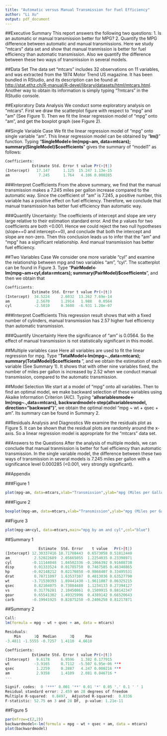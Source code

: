 ```yaml
---
title: "Automatic versus Manual Transmission for Fuel Efficiency"
author: "Li Xu"
output: pdf_document
---
```


##Executive Summary
This report answers the following two questions: 1. Is an automatic or manual transmission better for MPG? 2. Quantify the MPG difference between automatic and manual transmissions. Here we study "mtcars" data set and show that manual tranmission is better for fuel efficiency than automatic transmission. Also we quantify the difference between these two ways of transmission in several models.

##Data Set
The data set "mtcars" includes 32 observations on 11 variables, and was extracted from the 1974 Motor Trend US magazine. It has been bundled in RStudio, and its description can be found at [http://stat.ethz.ch/R-manual/R-devel/library/datasets/html/mtcars.html](http://stat.ethz.ch/R-manual/R-devel/library/datasets/html/mtcars.html). Another way to obtain its information is simply typing "?mtcars" in the RStudio console. 

##Exploratory Data Analysis
We conduct some exploratory analysis on "mtcars". First we draw the scatterplot figure with respect to "mpg" and "am" (See Figure 1). Then we fit the linear regression model of "mpg" onto "am", and get the boxplot graph (see Figure 2).

##Single Variable Case
We fit the linear regression model of "mpg" onto single variable "am". This linear regression model can be obtained by "**lm()**" function. Typing "**SingleModel<-lm(mpg~am, data=mtcars); summary(SingleModel)$coefficients**" gives the summary of "model1" as follows:
```R
Coefficients:
            Estimate Std. Error t value Pr(>|t|)    
(Intercept)   17.147      1.125  15.247 1.13e-15 
am             7.245      1.764   4.106 0.000285 
```

###Interpret Coefficients
From the above summary, we find that the manual transmission makes a 7.245 miles per gallon increase compared to the automatic way. Since the coefficient of "am" is 7.245, a positive number, this variable has a positive effect on fuel efficiency. Therefore, we conclude that manual transmission has better fuel efficiency than automatic way.

###Quantify Uncertainty:
The coefficients of intercept and slope are very large relative to their estimation standard error. And the p values for two coefficients are both <0.001. Hence we could reject the two null hypotheses (slope==0 and intercept==0), and conclude that both the intercept and slope are non-zero. Then this conclusion leads us to infer that the "am" and "mpg" has a significant relationship. And manual transmission has better fuel efficiency.

##Two Variables Case
We consider one more variable "cyl" and examine the relationship between mpg and two variables "am", "cyl". The scatterplot can be found in Figure 3. Type "**PairModel<-lm(mpg~am+cyl,data=mtcars); summary(PairModel)$coefficients**", and then we obtain that
```R
Coefficients:
            Estimate Std. Error t value Pr(>|t|)    
(Intercept)  34.5224     2.6032  13.262 7.69e-14
am            2.5670     1.2914   1.988   0.0564  
cyl          -2.5010     0.3608  -6.931 1.28e-07
```

###Interpret Coefficients
This regression result shows that with a fixed number of cylinders, manual transmission has 2.57 higher fuel efficiency than automatic transmission. 

###Quantify Uncertainty
Here the significance of "am" is 0.0564. So the effect of manual transmission is not statistically significant in this model. 

##Multiple variables case
Here all variables are used to fit the linear regression for mpg. Type "**TotalModel<-lm(mpg~.,data=mtcars); summary(TotalModel)$coefficients
**", and we obtain the estimation of each variable (See Summary 1). It shows that with other nine variables fixed, the number of miles per gallon is increased by 2.52 when we conduct manual transmission, compared to the automatic transmission.

##Model Selection
We start at a model of "mpg" onto all variables. Then to find an optimal model, we make backward selection of these variables using Akaike Information Criterion (AIC). Typing "**allvariablesmode<-lm(mpg~.,data=mtcars), backwardmodel<-step(allvariablesmodel, direction="backward")**", we obtain the optimal model "mpg ~ wt + qsec + am". Its summary can be found in Summary 2.

##Residuals Analysis and Diagnostics
We examine the residuals plot as Figure 5. It can be shown that the residual plots are randomly around the x-axis. So a linear regression model is appropriate for the "mtcars" data set.

##Answers to the Questions
After the analysis of multiple models, we can conclude that manual tranmission is better for fuel efficiency than automatic transmission. In the single variable model, the difference between these two ways of transmission in several models is 7.245 miles per gallon with a significance level 0.000285 (<0.001, very strongly significant).

##Appendix 

###Figure 1
```r
plot(mpg~am, data=mtcars,xlab="Transmission",ylab="mpg (Miles per Gallon",main="Scatterplot graph of mpg and am")
```

###Figure 2
```r
boxplot(mpg~am, data=mtcars,xlab="Transmission",ylab="mpg (Miles per Gallon)",names=c("Automatic","Manual"),main="Fit linear regression for mpg onto am",col="blue") 
```

##Figure 3
```r
plot(mpg~am+cyl, data=mtcars,main="mpg by am and cyl",col="blue")
```

##Summary 1
```R
               Estimate  Std. Error    t value   Pr(>|t|)
(Intercept) 12.30337416 18.71788443  0.6573058 0.51812440
am           2.52022689  2.05665055  1.2254035 0.23398971
cyl         -0.11144048  1.04502336 -0.1066392 0.91608738
disp         0.01333524  0.01785750  0.7467585 0.46348865
hp          -0.02148212  0.02176858 -0.9868407 0.33495531
drat         0.78711097  1.63537307  0.4813036 0.63527790
wt          -3.71530393  1.89441430 -1.9611887 0.06325215
qsec         0.82104075  0.73084480  1.1234133 0.27394127
vs           0.31776281  2.10450861  0.1509915 0.88142347
gear         0.65541302  1.49325996  0.4389142 0.66520643
carb        -0.19941925  0.82875250 -0.2406258 0.81217871
```


##Summary 2
```R
Call:
lm(formula = mpg ~ wt + qsec + am, data = mtcars)

Residuals:
    Min      1Q  Median      3Q     Max 
-3.4811 -1.5555 -0.7257  1.4110  4.6610 

Coefficients:
            Estimate Std. Error t value Pr(>|t|)    
(Intercept)   9.6178     6.9596   1.382 0.177915    
wt           -3.9165     0.7112  -5.507 6.95e-06 ***
qsec          1.2259     0.2887   4.247 0.000216 ***
am            2.9358     1.4109   2.081 0.046716 *  
---

Signif. codes:  0 '***' 0.001 '**' 0.01 '*' 0.05 '.' 0.1 ' ' 1
Residual standard error: 2.459 on 28 degrees of freedom
Multiple R-squared:  0.8497,  Adjusted R-squared:  0.8336 
F-statistic: 52.75 on 3 and 28 DF,  p-value: 1.21e-11
```

##Figure 5
```r
par(mfrow=c(2,2))
backwardmodel<-lm(formula = mpg ~ wt + qsec + am, data = mtcars)
plot(backwardmodel)
```


